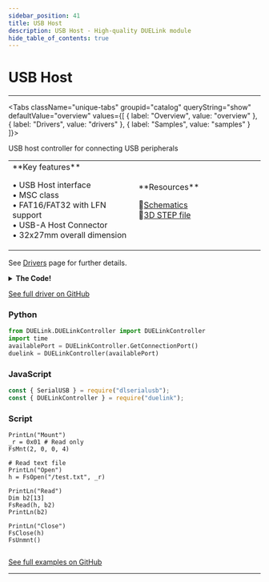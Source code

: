 ```yaml
---
sidebar_position: 41
title: USB Host
description: USB Host - High-quality DUELink module
hide_table_of_contents: true
---
```



# USB Host

<ImageSection 
  product="cmusbhost-b"
  tagline="High-quality DUELink module"
/>

---

<Tabs className="unique-tabs" groupid="catalog" queryString="show" defaultValue="overview"
  values={[
    {
        label: "Overview",
        value: "overview"
    },
    {
        label: "Drivers",
        value: "drivers"
    },
    {
        label: "Samples",
        value: "samples"
    }
]}>

<TabItem value="overview">

USB host controller for connecting USB peripherals

<table><td width='50%'>
**Key features**

• USB Host interface<br/>
• MSC class<br/>
• FAT16/FAT32 with LFN support<br/>
• USB-A Host Connector<br/>
• 32x27mm overall dimension<br/>

</td><td width='50%'>
**Resources**
 
📄[Schematics](/sch/gdl-cmusbhost-b.pdf)<br/>
🔩[3D STEP file](/3d/gdl-cmusbhost-b.step)<br/>
</td></table>

</TabItem>

<TabItem value="drivers">

See [Drivers](/docs/engine/drivers) page for further details.

<details>
<summary><strong>The Code!</strong></summary>

**USB Host Driver**

```text
##### USB Host Driver #####

# No need for a driver!
# Use standard library File System API.

####################
```

</details>

[See full driver on GitHub](https://github.com/ghi-electronics/duelink-website/tree/main/static/code/drivers)

</TabItem>

<TabItem value="samples">

### Python

```python
from DUELink.DUELinkController import DUELinkController
import time
availablePort = DUELinkController.GetConnectionPort()
duelink = DUELinkController(availablePort)
```

### JavaScript

```javascript
const { SerialUSB } = require("dlserialusb");
const { DUELinkController } = require("duelink");
```

### Script

```text
PrintLn("Mount")
_r = 0x01 # Read only
FsMnt(2, 0, 0, 4)
 
# Read text file
PrintLn("Open")
h = FsOpen("/test.txt", _r)

PrintLn("Read")
Dim b2[13]
FsRead(h, b2)
PrintLn(b2)

PrintLn("Close")
FsClose(h)
FsUnmnt()
 
```

[See full examples on GitHub](https://github.com/ghi-electronics/duelink-website/tree/main/static/code/samples)

</TabItem>

</Tabs>

---

<OrderSection
    product="DUELink USB Host"
    partnumber="GDL-CMUSBHOST-B"
    price="$0.00"
/>
